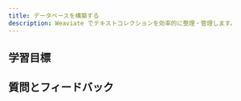 ```yaml
---
title: データベースを構築する
description: Weaviate でテキストコレクションを効率的に整理・管理します。
---
```

<!-- Like a subject number (e.g. CS101) -->

<!-- Provide context for this course, in addition to the concrete learning goals and outcomes. Why would someone want to do this unit? -->

<!-- :::warning TODO
Intro video here
::: -->

## <i class="fa-solid fa-bullseye-arrow"></i> 学習目標


<!-- Replace unitName with name from `unitData.js` - will pull in learning goals and outcomes -->
<LearningGoals unitName="text_collections"/>

## 質問とフィードバック


<DocsFeedback/>